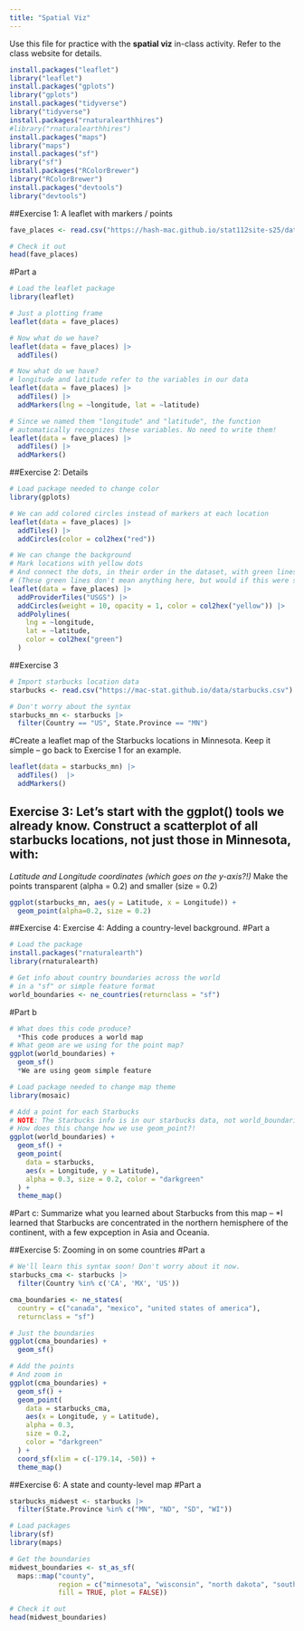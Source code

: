 ```yaml
---
title: "Spatial Viz"
---
```


Use this file for practice with the **spatial viz** in-class activity.  Refer to the class website for details.

```r
install.packages("leaflet")
library("leaflet")
install.packages("gplots")
library("gplots")
install.packages("tidyverse")
library("tidyverse")
install.packages("rnaturalearthhires")
#library("rnaturalearthhires")
install.packages("maps")
library("maps")
install.packages("sf")
library("sf")
install.packages("RColorBrewer")
library("RColorBrewer")
install.packages("devtools")
library("devtools")
```

##Exercise 1: A leaflet with markers / points
```r
fave_places <- read.csv("https://hash-mac.github.io/stat112site-s25/data/our_fave_places.csv")

# Check it out
head(fave_places)
```
#Part a
```r
# Load the leaflet package
library(leaflet)

# Just a plotting frame
leaflet(data = fave_places)
```
```r
# Now what do we have?
leaflet(data = fave_places) |> 
  addTiles()
```
```r
# Now what do we have?
# longitude and latitude refer to the variables in our data
leaflet(data = fave_places) |> 
  addTiles() |> 
  addMarkers(lng = ~longitude, lat = ~latitude)
```

```r
# Since we named them "longitude" and "latitude", the function
# automatically recognizes these variables. No need to write them!
leaflet(data = fave_places) |> 
  addTiles() |> 
  addMarkers()
```
##Exercise 2: Details
```r
# Load package needed to change color
library(gplots)

# We can add colored circles instead of markers at each location
leaflet(data = fave_places) |> 
  addTiles() |> 
  addCircles(color = col2hex("red"))
```
```r
# We can change the background
# Mark locations with yellow dots
# And connect the dots, in their order in the dataset, with green lines
# (These green lines don't mean anything here, but would if this were somebody's travel path!)
leaflet(data = fave_places) |>
  addProviderTiles("USGS") |>
  addCircles(weight = 10, opacity = 1, color = col2hex("yellow")) |>
  addPolylines(
    lng = ~longitude,
    lat = ~latitude,
    color = col2hex("green")
  )
```
##Exercise 3
```r
# Import starbucks location data
starbucks <- read.csv("https://mac-stat.github.io/data/starbucks.csv")
```

```r
# Don't worry about the syntax
starbucks_mn <- starbucks |>     
  filter(Country == "US", State.Province == "MN")
```

#Create a leaflet map of the Starbucks locations in Minnesota. Keep it simple – go back to Exercise 1 for an example.
```r
leaflet(data = starbucks_mn) |> 
  addTiles()  |> 
  addMarkers()
```
## Exercise 3: Let’s start with the ggplot() tools we already know. Construct a scatterplot of all starbucks locations, not just those in Minnesota, with:
  *Latitude and Longitude coordinates (which goes on the y-axis?!)
  *Make the points transparent (alpha = 0.2) and smaller (size = 0.2)

```r
ggplot(starbucks_mn, aes(y = Latitude, x = Longitude)) +
  geom_point(alpha=0.2, size = 0.2)
```

##Exercise 4: Exercise 4: Adding a country-level background. 
#Part a
```r
# Load the package
install.packages("rnaturalearth")
library(rnaturalearth)

# Get info about country boundaries across the world
# in a "sf" or simple feature format
world_boundaries <- ne_countries(returnclass = "sf")
```

#Part b
```r
# What does this code produce?
  *This code produces a world map
# What geom are we using for the point map?
ggplot(world_boundaries) + 
  geom_sf()
  *We are using geom simple feature
```
```r
# Load package needed to change map theme
library(mosaic)

# Add a point for each Starbucks
# NOTE: The Starbucks info is in our starbucks data, not world_boundaries
# How does this change how we use geom_point?!
ggplot(world_boundaries) + 
  geom_sf() + 
  geom_point(
    data = starbucks,
    aes(x = Longitude, y = Latitude),
    alpha = 0.3, size = 0.2, color = "darkgreen"
  ) +
  theme_map()
```
#Part c: Summarize what you learned about Starbucks from this map --
*I learned that Starbucks are concentrated in the northern hemisphere of the continent, with a few expception in Asia and Oceania. 

##Exercise 5: Zooming in on some countries
#Part a
```r
# We'll learn this syntax soon! Don't worry about it now.
starbucks_cma <- starbucks |> 
  filter(Country %in% c('CA', 'MX', 'US'))
```

```r
cma_boundaries <- ne_states(
  country = c("canada", "mexico", "united states of america"),
  returnclass = "sf")

```

```r
# Just the boundaries
ggplot(cma_boundaries) + 
  geom_sf()
```

```r
# Add the points
# And zoom in
ggplot(cma_boundaries) + 
  geom_sf() + 
  geom_point(
    data = starbucks_cma,
    aes(x = Longitude, y = Latitude),
    alpha = 0.3,
    size = 0.2,
    color = "darkgreen"
  ) +
  coord_sf(xlim = c(-179.14, -50)) +
  theme_map()
```
##Exercise 6: A state and county-level map
#Part a

```r
starbucks_midwest <- starbucks |> 
  filter(State.Province %in% c("MN", "ND", "SD", "WI"))
```

```r
# Load packages
library(sf)
library(maps)

# Get the boundaries
midwest_boundaries <- st_as_sf(
  maps::map("county",
            region = c("minnesota", "wisconsin", "north dakota", "south dakota"), 
            fill = TRUE, plot = FALSE))

# Check it out
head(midwest_boundaries)
```

